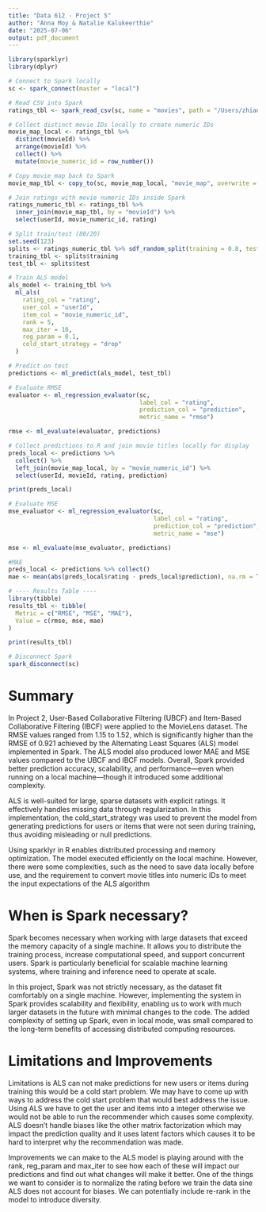 ```yaml
---
title: "Data 612 - Project 5"
author: "Anna Moy & Natalie Kalukeerthie"
date: "2025-07-06"
output: pdf_document
---
```



```r
library(sparklyr)
library(dplyr)

# Connect to Spark locally
sc <- spark_connect(master = "local")

# Read CSV into Spark
ratings_tbl <- spark_read_csv(sc, name = "movies", path = "/Users/zhianna/Desktop/School/Data612/movielens_ratings.csv", header = TRUE)

# Collect distinct movie IDs locally to create numeric IDs
movie_map_local <- ratings_tbl %>%
  distinct(movieId) %>%
  arrange(movieId) %>%
  collect() %>%
  mutate(movie_numeric_id = row_number())

# Copy movie_map back to Spark
movie_map_tbl <- copy_to(sc, movie_map_local, "movie_map", overwrite = TRUE)

# Join ratings with movie numeric IDs inside Spark
ratings_numeric_tbl <- ratings_tbl %>%
  inner_join(movie_map_tbl, by = "movieId") %>%
  select(userId, movie_numeric_id, rating)

# Split train/test (80/20)
set.seed(123)
splits <- ratings_numeric_tbl %>% sdf_random_split(training = 0.8, test = 0.2)
training_tbl <- splits$training
test_tbl <- splits$test

# Train ALS model
als_model <- training_tbl %>%
  ml_als(
    rating_col = "rating",
    user_col = "userId",
    item_col = "movie_numeric_id",
    rank = 5,
    max_iter = 10,
    reg_param = 0.1,
    cold_start_strategy = "drop"
  )

# Predict on test
predictions <- ml_predict(als_model, test_tbl)

# Evaluate RMSE
evaluator <- ml_regression_evaluator(sc,
                                     label_col = "rating",
                                     prediction_col = "prediction",
                                     metric_name = "rmse")

rmse <- ml_evaluate(evaluator, predictions)

# Collect predictions to R and join movie titles locally for display
preds_local <- predictions %>%
  collect() %>%
  left_join(movie_map_local, by = "movie_numeric_id") %>%
  select(userId, movieId, rating, prediction)

print(preds_local)

# Evaluate MSE
mse_evaluator <- ml_regression_evaluator(sc,
                                         label_col = "rating",
                                         prediction_col = "prediction",
                                         metric_name = "mse")

mse <- ml_evaluate(mse_evaluator, predictions)

#MAE
preds_local <- predictions %>% collect()
mae <- mean(abs(preds_local$rating - preds_local$prediction), na.rm = TRUE)

# ---- Results Table ----
library(tibble)
results_tbl <- tibble(
  Metric = c("RMSE", "MSE", "MAE"),
  Value = c(rmse, mse, mae)
)

print(results_tbl)

# Disconnect Spark
spark_disconnect(sc)


```

# Summary 
In Project 2, User-Based Collaborative Filtering (UBCF) and Item-Based Collaborative Filtering (IBCF) were applied to the MovieLens dataset. The RMSE values ranged from 1.15 to 1.52, which is significantly higher than the RMSE of 0.921 achieved by the Alternating Least Squares (ALS) model implemented in Spark. The ALS model also produced lower MAE and MSE values compared to the UBCF and IBCF models. Overall, Spark provided better prediction accuracy, scalability, and performance—even when running on a local machine—though it introduced some additional complexity.

ALS is well-suited for large, sparse datasets with explicit ratings. It effectively handles missing data through regularization. In this implementation, the cold_start_strategy was used to prevent the model from generating predictions for users or items that were not seen during training, thus avoiding misleading or null predictions.

Using sparklyr in R enables distributed processing and memory optimization. The model executed efficiently on the local machine. However, there were some complexities, such as the need to save data locally before use, and the requirement to convert movie titles into numeric IDs to meet the input expectations of the ALS algorithm


# When is Spark necessary?

Spark becomes necessary when working with large datasets that exceed the memory capacity of a single machine. It allows you to distribute the training process, increase computational speed, and support concurrent users. Spark is particularly beneficial for scalable machine learning systems, where training and inference need to operate at scale.

In this project, Spark was not strictly necessary, as the dataset fit comfortably on a single machine. However, implementing the system in Spark provides scalability and flexibility, enabling us to work with much larger datasets in the future with minimal changes to the code. The added complexity of setting up Spark, even in local mode, was small compared to the long-term benefits of accessing distributed computing resources. 


# Limitations and Improvements

Limitations is ALS can not make predictions for new users or items during training this would be a cold start problem. We may have to come up with ways to address the cold start problem that would best address the issue. Using ALS we have to get the user and items into a integer otherwise we would not be able to run the recommender which causes some complexity. ALS doesn't handle biases like the other matrix factorization which may impact the prediction quality and it uses latent factors which causes it to be hard to interpret why the recommendation was made. 

Improvements we can make to the ALS model is playing around with the rank, reg_param and max_iter to see how each of these will impact our predictions and find out what changes will make it better. One of the things we want to consider is to normalize the rating before we train the data sine ALS does not account for biases. We can potentially include re-rank in the model to introduce diversity. 

